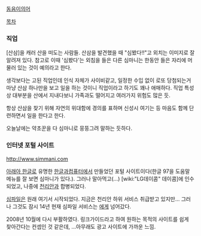 [[동음이의어]]

[[목차]]

=== 직업 ===
[산삼]을 캐러 산을 떠도는 사람들. 산삼을 발견했을 때 "심봤다!!"고 외치는 이미지로 잘 알려져 있다. 참고로 이때 '심봤다'는 외침을 들은 다른 심마니는 한동안 들은 자리에 머물러 있는 것이 예의라고 한다.

생각보다는 고된 직업인데 인식 자체가 사이비같고, 일정한 수입 없이 로또 당첨되는거 마냥 산삼 하나만을 보고 일을 하는 것이니 직업이라고 하기도 꽤나 애매하다. 직업 특성상 대부분을 산에서 지내다보니 가족과도 떨어지고 여러가지 위험도 많은 듯.

항상 산삼을 찾기 위해 자연의 위대함에 경의를 표하며 신성시 여기는 등 마음도 함께 단련하면서 일을 한다고 한다.

오늘날에는 약초꾼을 다 심마니로 뭉뚱그려 말하는 듯하다.

=== 인터넷 포털 사이트 === 
http://www.simmani.com

[[아래아 한글]]로 유명한 [[한글과컴퓨터]]에서 만들었던 포털 사이트이다(한글 97을 도움말 메뉴를 잘 보면 심마니가 있다.). 그러나 말아먹고(...) [wiki:"LG데이콤" 데이콤]에 인수되었고, 나중에 [[천리안]]과 합병되었다.

[[심파일]]은 원래 여기서 시작되었다. 지금은 천리안 하위 서비스 취급받고 있지만... 그러나 그것도 잠시 14년 현재 심파일 서비스는 [[LG U+|]]에게 넘어갔다.

2008년 10월에 다시 부활하였다. 링크가이드라고 하여 원하는 목적의 사이트를 쉽게 찾아간다는 컨셉인 것 같은데, ...아무래도 광고 사이트에 가까운 느낌.
